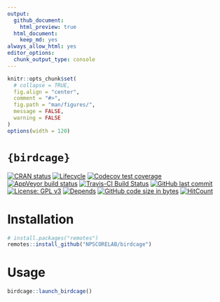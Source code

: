 ```yaml
---
output:
  github_document:
    html_preview: true
  html_document:
    keep_md: yes
always_allow_html: yes
editor_options: 
  chunk_output_type: console
---
```


<!-- README.Rmd generates README.md. -->

```r
knitr::opts_chunk$set(
  # collapse = TRUE,
  fig.align = "center",
  comment = "#>",
  fig.path = "man/figures/",
  message = FALSE,
  warning = FALSE
)
options(width = 120)
```


# `{birdcage}`


<!-- badges: start -->
[![CRAN status](https://www.r-pkg.org/badges/version/birdcage)](https://cran.r-project.org/package=birdcage)
[![Lifecycle](https://img.shields.io/badge/lifecycle-maturing-orange.svg)](https://www.tidyverse.org/lifecycle/#maturing)
[![Codecov test coverage](https://codecov.io/gh/NPSCORELAB/birdcage/branch/master/graph/badge.svg)](https://codecov.io/gh/NPSCORELAB/birdcage?branch=master)
[![AppVeyor build status](https://ci.appveyor.com/api/projects/status/github/NPSCORELAB/birdcage?branch=master&svg=true)](https://ci.appveyor.com/project/NPSCORELAB/birdcage)
[![Travis-CI Build Status](https://travis-ci.org/NPSCORELAB/birdcage.svg?branch=master)](https://travis-ci.org/NPSCORELAB/birdcage)
[![GitHub last commit](https://img.shields.io/github/last-commit/NPSCORELAB/birdcage.svg)](https://github.com/NPSCORELAB/birdcage/commits/master)
[![License: GPL v3](https://img.shields.io/badge/License-GPLv3-blue.svg)](https://www.gnu.org/licenses/gpl-3.0)
[![Depends](https://img.shields.io/badge/Depends-GNU_R>=3.5-blue.svg)](https://www.r-project.org/)
[![GitHub code size in bytes](https://img.shields.io/github/languages/code-size/NPSCORELAB/birdcage.svg)](https://github.com/NPSCORELAB/birdcage)
[![HitCount](http://hits.dwyl.io/NPSCORELAB/birdcage.svg)](http://hits.dwyl.io/NPSCORELAB/birdcage)
<!-- badges: end -->



# Installation

```r
# install.packages("remotes")
remotes::install_github("NPSCORELAB/birdcage")
```

# Usage

```r
birdcage::launch_birdcage()
```

